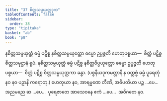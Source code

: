 ```yaml
---
title: "37 စိတ္တသမ္ပယုတ္တဒုက"
tableOfContents: false
sidebar:
  order: 38
type: "tipitaka"
basket: "ab"
book: "p8"
---
```



<DynamicBreadcrumb />

<Division number="56" book="p8" e="ch" v="40" p="94">

<Paragraph number="179" book="p8">
နစိတ္တသမ္ပယုတ္တံ ဓမ္မံ ပဋိစ္စ နစိတ္တသမ္ပယုတ္တော ဓမ္မော ဥပ္ပဇ္ဇတိ ဟေတုပစ္စယာ—  စိတ္တံ ပဋိစ္စ စိတ္တသမုဋ္ဌာနံ ရူပံ. နစိတ္တသမ္ပယုတ္တံ ဓမ္မံ ပဋိစ္စ နစိတ္တဝိပ္ပယုတ္တော ဓမ္မော ဥပ္ပဇ္ဇတိ ဟေတုပစ္စယာ—  စိတ္တံ ပဋိစ္စ စိတ္တသမ္ပယုတ္တကာ ခန္ဓာ.
</Paragraph>

<Paragraph number="180" book="p8">
(ပစ္စနီယဒုကမတ္တာနိ န ဝတ္တဗ္ဗံ ဓမ္မံ ပူရေတုံ နဝ နဝ ပဉှာနိ ကရောတု.)
</Paragraph>

<Paragraph number="181" book="p8">
ဟေတုယာ နဝ, အာရမ္မဏေ တီဏိ, အဓိပတိယာ ပဉ္စ …ပေ…  အညမညေ ဆ …ပေ…  ပုရေဇာတေ အာသေဝနေ ဧကံ …ပေ…  အဝိဂတေ နဝ.
</Paragraph>
</Division>